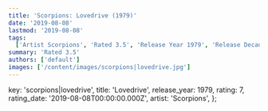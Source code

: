 ```yaml
---
title: 'Scorpions: Lovedrive (1979)'
date: '2019-08-08'
lastmod: '2019-08-08'
tags:
  ['Artist Scorpions', 'Rated 3.5', 'Release Year 1979', 'Release Decade 1970']
summary: 'Rated 3.5'
authors: ['default']
images: ['/content/images/scorpions|lovedrive.jpg']
---
```


  key: 'scorpions|lovedrive',
  title: 'Lovedrive',
  release_year: 1979,
  rating: 7,
  rating_date: '2019-08-08T00:00:00.000Z',
  artist: 'Scorpions',
};

<MusicRating data={data} />
